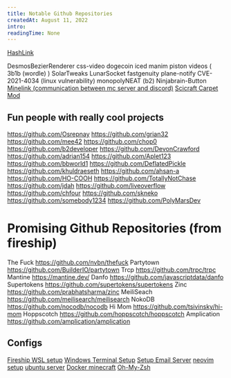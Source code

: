 ```yaml
---
title: Notable Github Repositories
createdAt: August 11, 2022
intro: 
readingTime: None
---
```


[HashLink](#content)

DesmosBezierRenderer
css-video
dogecoin
iced
manim
piston
videos ( 3b1b (wordle) )
SolarTweaks
LunarSocket
fastgenuity
plane-notify
CVE-2021-4034 (linux vulnerability)
monopolyNEAT (b2)
Ninjabrain-Button
[Minelink (communication between mc server and discord)](https://github.com/adrian154/minelink)
[Scicraft Carpet Mod](https://github.com/gnembon/fabric-carpet)

## Fun people with really cool projects

https://github.com/Osrepnay
https://github.com/grian32
https://github.com/mee42
https://github.com/chop0
https://github.com/b2developer
https://github.com/DevonCrawford
https://github.com/adrian154
https://github.com/Aplet123
https://github.com/bbworld1
https://github.com/DeflatedPickle
https://github.com/khuldraeseth
https://github.com/ahsan-a
https://github.com/HO-COOH
https://github.com/TotallyNotChase
https://github.com/jdah
https://github.com/liveoverflow
https://github.com/chfour
https://github.com/skneko
https://github.com/somebody1234
https://github.com/PolyMarsDev


# Promising Github Repositories (from fireship)

The Fuck https://github.com/nvbn/thefuck
Partytown https://github.com/BuilderIO/partytown
Trcp https://github.com/trpc/trpc
Mantine https://mantine.dev/
Danfo https://github.com/javascriptdata/danfo
Supertokens https://github.com/supertokens/supertokens
Zinc https://github.com/prabhatsharma/zinc
MeiliSeach https://github.com/meilisearch/meilisearch
NokoDB https://github.com/nocodb/nocodb
Hi Mom https://github.com/tsivinsky/hi-mom
Hoppscotch https://github.com/hoppscotch/hoppscotch
Amplication https://github.com/amplication/amplication

## Configs

[Fireship WSL setup](https://www.youtube.com/watch?v=-atblwgc63)
[Windows Terminal Setup](https://www.youtube.com/watch?v=AK2JE2YsKto)
[Setup Email Server](https://youtu.be/8G93NVWkXZk)
[neovim setup](https://youtu.be/JWReY93Vl6g)
[ubuntu server](https://www.youtube.com/watch?v=72D3MvPk3Xs&t=885s)
[Docker minecraft](https://www.youtube.com/watch?v=TxjvC6GRjkU)
[Oh-My-Zsh](https://blog.joaograssi.com/windows-subsystem-for-linux-with-oh-my-zsh-conemu/)